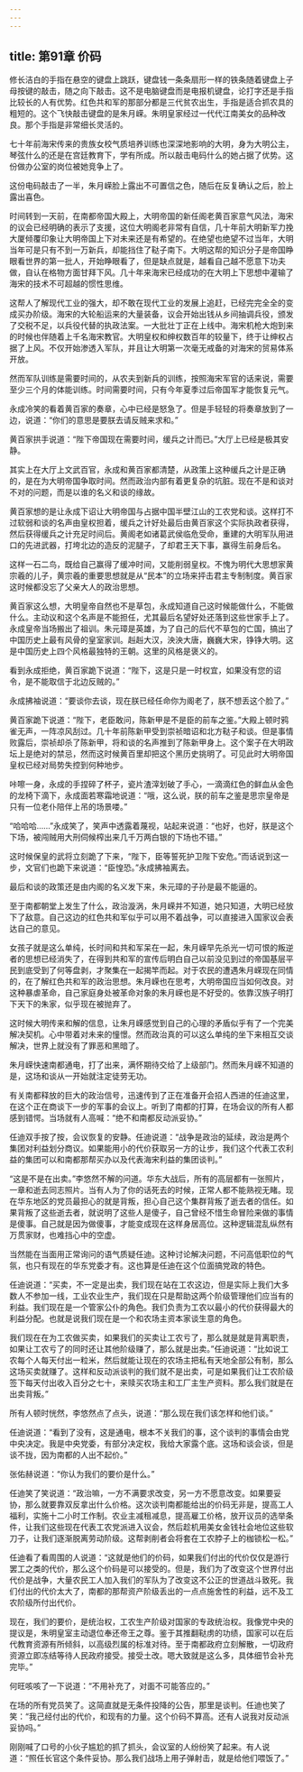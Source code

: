 ```yaml
---
---
---
```

title: 第91章 价码
---



修长洁白的手指在悬空的键盘上跳跃，键盘钱一条条扇形一样的铁条随着键盘上子母按键的敲击，随之向下敲击。这不是电脑键盘而是电报机键盘，论打字还是手指比较长的人有优势。红色共和军的那部分都是三代贫农出生，手指是适合抓农具的粗短的。这个飞快敲击键盘的是朱月嵘。朱明皇家经过一代代江南美女的品种改良。那个手指是非常细长灵活的。

七十年前海宋传来的贵族女校气质培养训练也深深地影响的大明，身为大明公主，琴弦什么的还是在宫廷教育下，学有所成。所以敲击电码什么的她占据了优势。这份做办公室的岗位被她竞争上了。

这份电码敲击了一半，朱月嵘脸上露出不可置信之色，随后在反复确认之后，脸上露出喜色。

时间转到一天前，在南都帝国大殿上，大明帝国的新任阁老黄百家意气风法，海宋的议会已经明确的表示了支援，这位大明阁老非常有自信，几十年前大明新军力挽大厦倾覆印象让大明帝国上下对未来还是有希望的。在绝望也绝望不过当年，大明当年可是只有不到一万新兵，却能挡住了鞑子南下。大明这帮的知识分子是帝国睁眼看世界的第一批人，开始睁眼看了，但是缺点就是，越看自己越不愿意下功夫做，自认在格物方面甘拜下风。几十年来海宋已经成功的在大明上下思想中灌输了海宋的技术不可超越的惯性思维。

这帮人了解现代工业的强大，却不敢在现代工业的发展上追赶，已经完完全全的变成买办阶级。海宋的大轮船运来的大量装备，议会开始出钱从乡间抽调兵役，颁发了交税不足，以兵役代替的执政法案。一大批壮丁正在上线中。海宋机枪大炮到来的时候也伴随着上千名海宋教官。大明皇权和绅权数百年的较量下，终于让绅权占据了上风。不仅开始渗透入军队，并且让大明第一次毫无戒备的对海宋的贸易体系开放。

然而军队训练是需要时间的，从农夫到新兵的训练，按照海宋军官的话来说，需要至少三个月的体能训练。时间需要时间，只有今年夏季过后帝国军才能恢复元气。

永成冷笑的看着黄百家的奏章，心中已经是怒急了。但是手轻轻的将奏章放到了一边，说道：“你们的意思是要朕去请反贼来求和。”

黄百家拱手说道：“陛下帝国现在需要时间，缓兵之计而已。”大厅上已经是极其安静。

其实上在大厅上文武百官，永成和黄百家都清楚，从政策上这种缓兵之计是正确的，是在为大明帝国争取时间。然而政治内部有着更复杂的坑脏。现在不是和谈对不对的问题，而是以谁的名义和谈的缘故。

黄百家想的是让永成下诏让大明帝国与占据中国半壁江山的工农党和谈。这样打不过软弱和谈的名声由皇权担着，缓兵之计好处最后由黄百家这个实际执政者获得，然后获得缓兵之计充足时间后。黄阁老如诸葛武侯临危受命，重建的大明军队用进口的先进武器，打垮北边的造反的泥腿子，了却君王天下事，赢得生前身后名。

这样一石二鸟，既给自己赢得了缓冲时间，又能削弱皇权。不愧为明代大思想家黄宗羲的儿子，黄宗羲的重要思想就是从“民本”的立场来抨击君主专制制度。黄百家这时候都没忘了父亲大人的政治思想。

黄百家这么想，大明皇帝自然也不是草包，永成知道自己这时候能做什么，不能做什么。主动议和这个名声是不能担任，尤其最后名望好处还落到这些世家手上了。永成皇帝当场搬出了祖训。朱元璋是英雄，为了自己的后代不草包的亡国，搞出了中国历史上最有风骨的皇室家训。赳赳大汉，泱泱大唐，巍巍大宋，铮铮大明。这是中国历史上四个风格最独特的王朝。这里的风格是褒义的。

看到永成拒绝，黄百家跪下说道：“陛下，这是只是一时权宜，如果没有您的诏令，是不能取信于北边反贼的。”

永成拂袖说道：“要谈你去谈，现在朕已经任命你为阁老了，朕不想丢这个脸了。”

黄百家跪下说道：“陛下，老臣敢问，陈新甲是不是臣的前车之鉴。”大殿上顿时鸦雀无声，一阵凉风刮过。几十年前陈新甲受到崇祯暗诏和北方鞑子和谈。但是事情败露后，崇祯却杀了陈新甲，将和谈的名声推到了陈新甲身上。这个案子在大明政坛上是绝对的禁忌，然而这时候黄百里却把这个黑历史挑明了。可见此时大明帝国皇权已经对局势失控到何种地步。

咔嚓一身，永成的手捏碎了杯子，瓷片渣滓划破了手心，一滴滴红色的鲜血从金色的龙椅下滴下，永成面若寒霜地说道：“哦，这么说，朕的前车之鉴是思宗皇帝是只有一位老仆陪伴上吊的场景喽。”

“哈哈哈……”永成笑了，笑声中透露着蔑视，站起来说道：“也好，也好，朕是这个下场，被闯贼用大刑伺候榨出来几千万两白银的下场也不错。”

这时候保皇的武将立刻跪了下来，“陛下，臣等誓死护卫陛下安危。”而话说到这一步，文官们也跪下来说道：“臣惶恐。”永成拂袖离去。

最后和谈的政策还是由内阁的名义发下来，朱元璋的子孙是最不能逼的。

至于南都朝堂上发生了什么，政治漩涡，朱月嵘并不知道，她只知道，大明已经放下了敌意。自己这边的红色共和军似乎可以用不着战争，可以直接进入国家议会表达自己的意见。

女孩子就是这么单纯，长时间和共和军呆在一起，朱月嵘早先杀光一切可恨的叛逆者的思想已经消失了，在得到共和军的宣传后明白自己以前没见到过的帝国基层平民到底受到了何等盘剥，才聚集在一起揭竿而起。对于农民的遭遇朱月嵘现在同情的，在了解红色共和军的政治思想。朱月嵘也在思考，大明帝国应当如何改良。对这种暴虐革命，自己家庭身处被革命对象的朱月嵘也是不好受的。依靠汉族子明打下天下的朱家，似乎现在被抛弃了。

这时候大明传来和解的信息，让朱月嵘感觉到自己的心理的矛盾似乎有了一个完美解决契机。心中带着对未来的憧憬。然而政治真的可以这么单纯的坐下来相互交谈解决，世界上就没有了罪恶和黑暗了。

朱月嵘快速南都通电，打了出来，满怀期待交给了上级部门。然而朱月嵘不知道的是，这场和谈从一开始就注定徒劳无功。

有关南都释放的巨大的政治信号，迅速传到了正在准备开会招人西进的任迪这里，在这个正在商谈下一步的军事的会议上。听到了南都的打算，在场会议的所有人都感到错愕。当场就有人高喊：“绝不和南都反动派妥协。”

任迪双手按了按，会议恢复的安静。任迪说道：“战争是政治的延续，政治是两个集团对利益划分商议。如果能用小的代价获取另一方的让步，我们这个代表工农利益的集团可以和南都那帮买办以及代表海宋利益的集团谈判。”

“这是不是在出卖。”李悠然不解的问道。华东大战后，所有的高层都有一张照片，一章和逝去同志照片。当有人为了你的话死去的时候，正常人都不能熟视无睹。现在华东地区的党员最担心的就是背叛，担心自己这个集群背叛了逝去者的信任。如果背叛了这些逝去者，就说明了这些人是傻子，自己曾经不惜生命冒险来做的事情是傻事。自己就是因为做傻事，才能变成现在这样身居高位。这种逻辑混乱纵然有万贯家财，也难挡心中的空虚。

当然能在当面用正常询问的语气质疑任迪。这种讨论解决问题，不问高低职位的气氛，也只有现在的华东党委才有。这也算是任迪在这个位面搞党政的特色。

任迪说道：“买卖，不一定是出卖，我们现在站在工农这边，但是实际上我们大多数人不参加一线，工业农业生产，我们现在只是帮助这两个阶级管理他们应当有的利益。我们现在是一个管家公仆的角色。我们负责为工农以最小的代价获得最大的利益分配。也就是说我们现在是一个和农场主资本家谈生意的角色。

我们现在在为工农做买卖，如果我们的买卖让工农亏了，那么就是就是背离职责，如果让工农亏了的同时还让其他阶级赚了，那么就是出卖。”任迪说道：“比如说工农每个人每天付出一粒米，然后就能让现在的农场主把私有天地全部公有制，那么这场买卖就赚了。这样和反动派谈判的我们就不是出卖，可是如果我们让工农阶级签下每天付出收入百分之七十，来赎买农场主和工厂主生产资料。那么我们就是在出卖背叛。”

所有人顿时恍然，李悠然点了点头，说道：“那么现在我们该怎样和他们谈。”

任迪说道：“看到了没有，这是通电，根本不关我们的事，这个谈判的事情会由党中央决定。我是中央党委，有部分决定权，我给大家露个底。这场和谈会谈，但是谈不拢，因为南都的人出不起价。”

张佑赫说道：“你认为我们的要价是什么。”

任迪笑了笑说道：“政治嘛，一方不满要求改变，另一方不愿意改变。如果要妥协，那么就要靠双反拿出什么价格。这次谈判南都能给出的价码无非是，提高工人福利，实施十二小时工作制。农业主减租减息，提高雇工价格，放开议员的选举条件，让我们这些现在代表工农党派进入议会，然后趁机用美女金钱社会地位这些软刀子，让我们逐渐脱离劳动阶级。这帮剥削者会将套在工农脖子上的枷锁松一松。”

任迪看了看周围的人说道：“这就是他们的价码，如果我们付出的代价仅仅是游行罢工之类的代价，那么这个价码是可以接受的。但是，我们为了改变这个世界付出代价是战争，大量农民工人加入我们的军队为了改变这不公正的世道战斗致死。我们付出的代价太大了，南都的那帮资产阶级丢出的一点点施舍性的利益，远不及工农阶级所付出代价。

现在，我们的要价，是统治权，工农生产阶级对国家的专政统治权。我像党中央的提议是，朱明皇室主动退位奉还帝王之尊。鉴于其推翻鞑虏的功绩，国家可以在后代教育资源有所倾斜，以高级烈属的标准对待。至于南都政府立刻解散，一切政府资源立即冻结等待人民政府接受。接受土改。嗯大致就是这么多，具体细节会补充完毕。”

何旺咳咳了一下说道：“不用补充了，对面不可能答应的。”

在场的所有党员笑了。这简直就是无条件投降的公告，那里是谈判。任迪也笑了笑：“我己经付出的代价，和现有的力量。这个价码不算高。还有人说我对反动派妥协吗。”

刚刚喊了口号的小伙子尴尬的抓了抓头，会议室的人纷纷笑了起来。有人说道：“照任长官这个条件妥协。那么我们战场上用子弹射击，就是给他们喂饭了。”